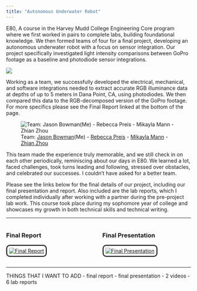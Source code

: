 ```yaml
---
title: "Autonomous Underwater Robot"
---
```


E80, A course in the Harvey Mudd College Engineering Core program where we first worked in pairs to complete labs, building foundational knowledge. We then formed teams of four for a final project, developing an autonomous underwater robot with a focus on sensor integration. Our project specifically investigated light intensity comparisons between GoPro footage as a baseline and photodiode sensor integrations.

![](images/robot.jpeg)

Working as a team, we successfully developed the electrical, mechanical, and software integrations needed to extract accurate RGB illuminance data at depths of up to 5 meters in Dana Point, CA, using photodiodes. We then compared this data to the RGB-decomposed version of the GoPro footage. For more specifics please see the Final Report linked at the bottom of the page.

![Team: [Jason Bowman](https://www.linkedin.com/in/jasonbbowman/)(Me) - [Rebecca Preis](https://www.linkedin.com/in/rebecca-preis/) - [Mikayla Mann](https://www.linkedin.com/in/mikayla-mann/) - [Zhian Zhou](https://www.linkedin.com/in/zhian-zhou-14ba8b325/)](images/team.jpeg)

This team made the experience truly memorable, and we still check in on each other periodically, reminiscing about our days in E80. We learned a lot, faced challenges, took turns leading and following, stressed over obstacles, and celebrated our successes. I couldn’t have asked for a better team.

Please see the links below for the final details of our project, including our final presentation and report. Also included are the lab reports, which I completed individually after working with a partner during the pre-project lab work. This course took place during my sophomore year of college and showcases my growth in both technical skills and technical writing.

----------------------------------------------------------------

::: {.columns}

::: {.column width="50%"}
### Final Report  
[![Final Report](images/final_report.jpeg){style="border: 3px solid #333; border-radius: 10px; padding: 5px;"}](https://drive.google.com/file/d/10z3bwR1xdG-XAJNYut0mEZHobPQbsdvD/view?usp=sharing)
:::

::: {.column width="50%"}
### Final Presentation  
[![Final Presentation](images/final_pres.jpeg){style="border: 3px solid #333; border-radius: 10px; padding: 5px;"}](https://drive.google.com/file/d/1SFoDq-4IOvm13Nju7Mgr_akCRxlvOkGa/view?usp=sharing)
:::

:::









------
THINGS THAT I WANT TO ADD
- final report
- final presentation
- 2 videos
- 6 lab reports